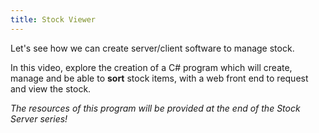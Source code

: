 ```yaml
---
title: Stock Viewer
---
```



Let's see how we can create server/client software to manage stock.

In this video, explore the creation of a C# program which will create, manage and be able to **sort** stock items, with a web front end to request and view the stock.

*The resources of this program will be provided at the end of the Stock Server series!*